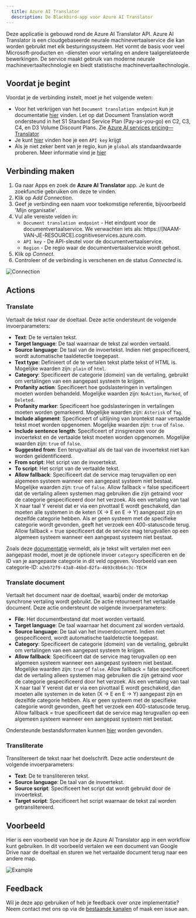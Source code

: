 ```yaml
---
  title: Azure AI Translator
  description: De Blackbird-app voor Azure AI Translator
---
```


<LinkCard title="Bekijk op Github" target="_blank" href="https://github.com/bb-io/MicrosoftTranslator" icon="github" />

Deze applicatie is gebouwd rond de Azure AI Translator API. Azure AI Translator is een cloudgebaseerde neurale machinevertaalservice die kan worden gebruikt met elk besturingssysteem. Het vormt de basis voor veel Microsoft-producten en -diensten voor vertaling en andere taalgerelateerde bewerkingen. De service maakt gebruik van moderne neurale machinevertaaltechnologie en biedt statistische machinevertaaltechnologie.

## Voordat je begint

Voordat je de verbinding instelt, moet je het volgende weten:

- Voor het verkrijgen van het `Document translation endpoint` kun je documentatie [hier](https://learn.microsoft.com/en-us/azure/ai-services/translator/document-translation/how-to-guides/use-rest-api-programmatically?tabs=csharp#retrieve-your-key-and-custom-domain-endpoint) vinden. Let op dat Document Translation wordt ondersteund in het S1 Standard Service Plan (Pay-as-you-go) en C2, C3, C4, en D3 Volume Discount Plans. Zie [Azure AI services pricing—Translator](https://azure.microsoft.com/en-us/pricing/details/cognitive-services/translator/)
- Je kunt [hier](https://learn.microsoft.com/en-us/azure/ai-services/translator/document-translation/how-to-guides/use-rest-api-programmatically?tabs=csharp#prerequisites) vinden hoe je een `API key` krijgt
- Als je niet zeker bent van je regio, kun je `global` als standaardwaarde proberen. Meer informatie vind je [hier](https://learn.microsoft.com/en-us/azure/ai-services/translator/document-translation/how-to-guides/create-use-managed-identities)

## Verbinding maken

1. Ga naar Apps en zoek de **Azure AI Translator** app. Je kunt de zoekfunctie gebruiken om deze te vinden.
2. Klik op _Add Connection_.
3. Geef je verbinding een naam voor toekomstige referentie, bijvoorbeeld 'Mijn organisatie'.
4. Vul alle vereiste velden in:
   - `Document translation endpoint` - Het eindpunt voor de documentvertaalservice. We verwachten iets als: https://[NAAM-VAN-JE-RESOURCE].cognitiveservices.azure.com.
   - `API key` - De API-sleutel voor de documentvertaalservice.
   - `Region` - De regio waar de documentvertaalservice wordt gehost.
5. Klik op _Connect_.
6. Controleer of de verbinding is verschenen en de status _Connected_ is.

![Connection](https://raw.githubusercontent.com/bb-io/MicrosoftTranslator/main/image/README/connection.png)

## Actions

### **Translate**
Vertaalt de tekst naar de doeltaal. Deze actie ondersteunt de volgende invoerparameters:

- **Text**: De te vertalen tekst.
- **Target language**: De taal waarnaar de tekst zal worden vertaald.
- **Source language**: De taal van de invoertekst. Indien niet gespecificeerd, wordt automatische taaldetectie toegepast.
- **Text type**: Definieert of de te vertalen tekst platte tekst of HTML is. Mogelijke waarden zijn: `plain` of `html`.
- **Category**: Specificeert de categorie (domein) van de vertaling, gebruikt om vertalingen van een aangepast systeem te krijgen.
- **Profanity action**: Specificeert hoe godslasteringen in vertalingen moeten worden behandeld. Mogelijke waarden zijn: `NoAction`, `Marked`, of `Deleted`.
- **Profanity marker**: Specificeert hoe godslasteringen in vertalingen moeten worden gemarkeerd. Mogelijke waarden zijn: `Asterisk` of `Tag`.
- **Include alignment**: Specificeert of uitlijning van brontekst naar vertaalde tekst moet worden opgenomen. Mogelijke waarden zijn: `true` of `false`.
- **Include sentence length**: Specificeert of zinsgrenzen voor de invoertekst en de vertaalde tekst moeten worden opgenomen. Mogelijke waarden zijn: `true` of `false`.
- **Suggested from**: Een terugvaltaal als de taal van de invoertekst niet kan worden geïdentificeerd.
- **From script**: Het script van de invoertekst.
- **To script**: Het script van de vertaalde tekst.
- **Allow fallback**: Specificeert dat de service mag terugvallen op een algemeen systeem wanneer een aangepast systeem niet bestaat. Mogelijke waarden zijn: `true` of `false`. Allow fallback = false specificeert dat de vertaling alleen systemen mag gebruiken die zijn getraind voor de categorie gespecificeerd door het verzoek. Als een vertaling van taal X naar taal Y vereist dat er via een pivottaal E wordt geschakeld, dan moeten alle systemen in de keten (X → E en E → Y) aangepast zijn en dezelfde categorie hebben. Als er geen systeem met de specifieke categorie wordt gevonden, geeft het verzoek een 400-statuscode terug. Allow fallback = true specificeert dat de service mag terugvallen op een algemeen systeem wanneer een aangepast systeem niet bestaat.

Zoals deze [documentatie](https://learn.microsoft.com/en-us/azure/ai-services/translator/custom-translator/how-to/translate-with-custom-model) vermeldt, als je tekst wilt vertalen met een aangepast model, moet je de optionele invoer `category` specificeren en de ID van je aangepaste categorie in dit veld opgeven.
Voorbeeld van een categorie-ID: `a2eb72f9-43a8-46bd-82fa-4693c8b64c3c-TECH`

### **Translate document**
Vertaalt het document naar de doeltaal, waarbij onder de motorkap synchrone vertaling wordt gebruikt. De actie retourneert het vertaalde document. Deze actie ondersteunt de volgende invoerparameters:

- **File**: Het documentbestand dat moet worden vertaald.
- **Target language**: De taal waarnaar het document zal worden vertaald.
- **Source language**: De taal van het invoerdocument. Indien niet gespecificeerd, wordt automatische taaldetectie toegepast.
- **Category**: Specificeert de categorie (domein) van de vertaling, gebruikt om vertalingen van een aangepast systeem te krijgen.
- **Allow fallback**: Specificeert dat de service mag terugvallen op een algemeen systeem wanneer een aangepast systeem niet bestaat. Mogelijke waarden zijn: `true` of `false`. Allow fallback = false specificeert dat de vertaling alleen systemen mag gebruiken die zijn getraind voor de categorie gespecificeerd door het verzoek. Als een vertaling van taal X naar taal Y vereist dat er via een pivottaal E wordt geschakeld, dan moeten alle systemen in de keten (X → E en E → Y) aangepast zijn en dezelfde categorie hebben. Als er geen systeem met de specifieke categorie wordt gevonden, geeft het verzoek een 400-statuscode terug. Allow fallback = true specificeert dat de service mag terugvallen op een algemeen systeem wanneer een aangepast systeem niet bestaat.

Ondersteunde bestandsformaten kunnen [hier](https://learn.microsoft.com/en-us/azure/ai-services/translator/document-translation/overview#synchronous-supported-document-formats) worden gevonden.

### **Transliterate**
Translitereert de tekst naar het doelschrift. Deze actie ondersteunt de volgende invoerparameters:

- **Text**: De te translitereren tekst.
- **Source language**: De taal van de invoertekst.
- **Source script**: Specificeert het script dat wordt gebruikt door de invoertekst.
- **Target script**: Specificeert het script waarnaar de tekst zal worden getranslitereerd.

## Voorbeeld

Hier is een voorbeeld van hoe je de Azure AI Translator app in een workflow kunt gebruiken. In dit voorbeeld vertalen we een document van Google Drive naar de doeltaal en sturen we het vertaalde document terug naar een andere map.

![Example](https://raw.githubusercontent.com/bb-io/MicrosoftTranslator/main/image/README/example.png)

## Feedback

Wil je deze app gebruiken of heb je feedback over onze implementatie? Neem contact met ons op via de [bestaande kanalen](https://www.blackbird.io/) of maak een issue aan.